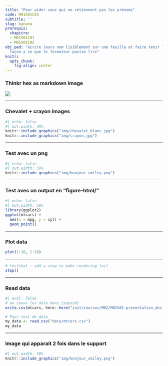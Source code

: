 ```yaml
---
title: "Pour aider ceux qui ne retiennent pas les prénoms"
code: M01S01C03
subtitle: ''
slug: banana
prerequis:
  chapitre:
  - M01S01C01
  - M01S01C02
obj_ped: "écrire leurs nom lisiblement sur une feuille et faire tenir la feuille de
  façon a ce que le formateur puisse lire"
knitr:
  opts_chunk: 
    fig-align: center
---
```


### Thinkr hex as markdown image

![](img/thinkr-hex.png){fig-align="center" fig-alt="alt text"}

---

### Chevalet + crayon images


```r
#| echo: false
#| out.width: 45%
knitr::include_graphics("img/chevalet_blanc.jpg")
knitr::include_graphics("img/crayon.jpg")
```

---

### Test avec un png

```r
#| echo: false
#| out.width: 50%
knitr::include_graphics("img/bonjour_smiley.png")
```

---

### Test avec un output en "figure-html/"

```r
#| echo: false
#| out.width: 50%
library(ggplot2)
ggplot(mtcars) +
  aes(x = mpg, y = cyl) +
  geom_point()
```

---

### Plot data

```r
plot(1:10, 1:10)
```

---

```r
# testthat : add a stop to make rendering fail
stop()
```

---

### Read data

```r
#| eval: false
# on sauve les data dans {squash}
write.csv(mtcars, here::here("inst/courses/M02/M02S01-presentation_des_personnes_presentes/data/mtcars.csv"))
```

```r
# Pour test de data
my_data <- read.csv("data/mtcars.csv")
my_data
```

---

### Image qui apparait 2 fois dans le support

```r
#| out.width: 50%
knitr::include_graphics("img/bonjour_smiley.png")
```
